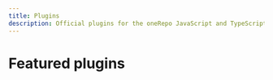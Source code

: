 ```yaml
---
title: Plugins
description: Official plugins for the oneRepo JavaScript and TypeScript monorepo toolchain.
---
```



# Featured plugins

<CardGrid>
	<LinkCardImage
		image={Changesets}
		title="Changesets"
		description="Manage changes across workspaces, changelog generation, and versioning."
		href="changesets/"
	/>
	<LinkCard
		title="Docgen"
		description="Generate Markdown documentation for the oneRepo CLI in your repository."
		href="docgen/"
	/>
	<LinkCardImage
		image={Eslint}
		title="ESLint"
		description="Run ESLint across your repo."
		href="eslint/"
	/>
	<LinkCardImage
		image={Jest}
		title="Jest"
		description="Run Jest tests across your repo."
		href="jest/"
	/>
	<LinkCard
		title="Performance Writer"
		description="Example plugin for monitoring performance of commands run in your repository."
		href="performance-writer/"
	/>
	<LinkCardImage
		image={Prettier}
		title="Prettier"
		description="Format files with Preggier."
		href="prettier/"
	/>
	<LinkCardImage
		image={TypeScript}
		title="TypeScript"
		description="Automatically sync tsconfig project references and run tsc through the oneRepo CLI."
		href="typescript/"
	/>
	<LinkCardImage
		image={Vitest}
		title="Vitest"
		description="Run Vitest tests across your repo."
		href="vitest/"
	/>
</CardGrid>

